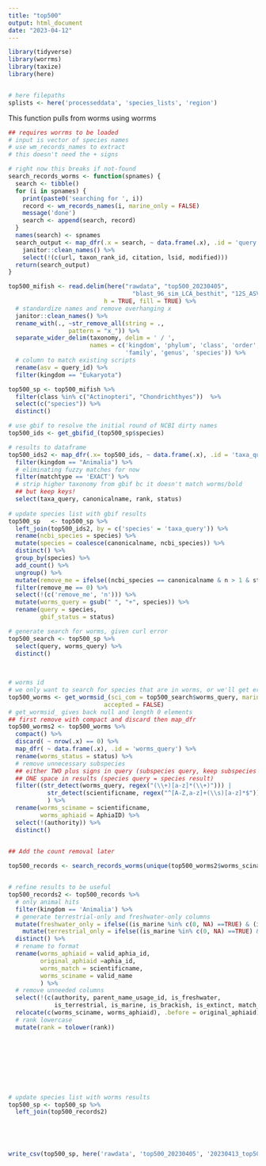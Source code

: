 ```yaml
---
title: "top500"
output: html_document
date: "2023-04-12"
---
```


```r
library(tidyverse)
library(worrms)
library(taxize)
library(here)


# here filepaths
splists <- here('processeddata', 'species_lists', 'region')
```

This function pulls from worms using worrms
```r
## requires worrms to be loaded
# input is vector of species names
# use wm_records_names to extract 
# this doesn't need the + signs

# right now this breaks if not-found
search_records_worms <- function(spnames) {
  search <- tibble()
  for (i in spnames) {
    print(paste0('searching for ', i))
    record <- wm_records_names(i, marine_only = FALSE)
    message('done')
    search <- append(search, record)
  }
  names(search) <- spnames
  search_output <- map_dfr(.x = search, ~ data.frame(.x), .id = 'query') %>%
    janitor::clean_names() %>%
    select(!(c(url, taxon_rank_id, citation, lsid, modified)))
  return(search_output)
}
```


```r
top500_mifish <- read.delim(here("rawdata", "top500_20230405",
                                   "blast_96_sim_LCA_besthit", "12S_ASV_sequences.length_var.blast.out"), 
                           h = TRUE, fill = TRUE) %>% 
  # standardize names and remove overhanging x
  janitor::clean_names() %>%
  rename_with(., ~str_remove_all(string = .,
                 pattern = "x_")) %>%
  separate_wider_delim(taxonomy, delim = ' / ', 
                       names = c('kingdom', 'phylum', 'class', 'order', 
                                 'family', 'genus', 'species')) %>%
  # column to match existing scripts
  rename(asv = query_id) %>%
  filter(kingdom == "Eukaryota")
```



```r
top500_sp <- top500_mifish %>%
  filter(class %in% c("Actinopteri", "Chondrichthyes"))  %>% 
  select(c("species")) %>%
  distinct() 

# use gbif to resolve the initial round of NCBI dirty names
top500_ids <- get_gbifid_(top500_sp$species)

# results to dataframe
top500_ids2 <- map_dfr(.x= top500_ids, ~ data.frame(.x), .id = 'taxa_query') %>%
  filter(kingdom == "Animalia") %>%
  # eliminating fuzzy matches for now
  filter(matchtype == 'EXACT') %>%
  # strip higher taxonomy from gbif bc it doesn't match worms/bold
  ## but keep keys!
  select(taxa_query, canonicalname, rank, status)
 
# update species list with gbif results  
top500_sp   <- top500_sp %>%
  left_join(top500_ids2, by = c('species' = 'taxa_query')) %>%
  rename(ncbi_species = species) %>%
  mutate(species = coalesce(canonicalname, ncbi_species)) %>%
  distinct() %>%
  group_by(species) %>%
  add_count() %>%
  ungroup() %>%
  mutate(remove_me = ifelse((ncbi_species == canonicalname & n > 1 & status != 'ACCEPTED'), 1, 0)) %>%
  filter(remove_me == 0) %>%
  select(!(c('remove_me', 'n'))) %>%
  mutate(worms_query = gsub(" ", "+", species)) %>%
  rename(query = species,
         gbif_status = status) 

# generate search for worms, given curl error
top500_search <- top500_sp %>%
  select(query, worms_query) %>%
  distinct()
  
  

# worms id
# we only want to search for species that are in worms, or we'll get errors
top500_worms <- get_wormsid_(sci_com = top500_search$worms_query, marine_only = FALSE,
                           accepted = FALSE)
# get_wormsid_ gives back null and length 0 elements
## first remove with compact and discard then map_dfr
top500_worms2 <- top500_worms %>% 
  compact() %>%
  discard( ~ nrow(.x) == 0) %>%
  map_dfr( ~ data.frame(.x), .id = 'worms_query') %>%
  rename(worms_status = status) %>%
  # remove unnecessary subspecies
  ## either TWO plus signs in query (subspecies query, keep subspecies result) OR
  ## ONE space in results (species query = species result)
  filter((str_detect(worms_query, regex("(\\+)[a-z]*(\\+)"))) |
           str_detect(scientificname, regex("^[A-Z,a-z]+(\\s)[a-z]*$"))
           ) %>%
  rename(worms_sciname = scientificname,
         worms_aphiaid = AphiaID) %>%
  select(!(authority)) %>%
  distinct()
  

## Add the count removal later

top500_records <- search_records_worms(unique(top500_worms2$worms_sciname))


# refine results to be useful
top500_records2 <- top500_records %>%
  # only animal hits
  filter(kingdom == 'Animalia') %>%
  # generate terrestrial-only and freshwater-only columns
  mutate(freshwater_only = ifelse((is_marine %in% c(0, NA) ==TRUE) & (is_brackish %in% c(0,NA) == TRUE) & (is_freshwater == 1),  "1", "0")) %>%
    mutate(terrestrial_only = ifelse((is_marine %in% c(0, NA) ==TRUE) & (is_brackish %in% c(0,NA) == TRUE) & (is_terrestrial == 1),  "1", "0")) %>%
  distinct() %>%
  # rename to format
  rename(worms_aphiaid = valid_aphia_id,
         original_aphiaid =aphia_id,
         worms_match = scientificname,
         worms_sciname = valid_name
         ) %>%
  # remove unneeded columns
  select(!(c(authority, parent_name_usage_id, is_freshwater, 
             is_terrestrial, is_marine, is_brackish, is_extinct, match_type))) %>%
  relocate(c(worms_sciname, worms_aphiaid), .before = original_aphiaid) %>%
  # rank lowercase
  mutate(rank = tolower(rank))









# update species list with worms results
top500_sp <- top500_sp %>%
  left_join(top500_records2) 






```



```r
write_csv(top500_sp, here('rawdata', 'top500_20230405', '20230413_top500-worrms.csv'))
```

